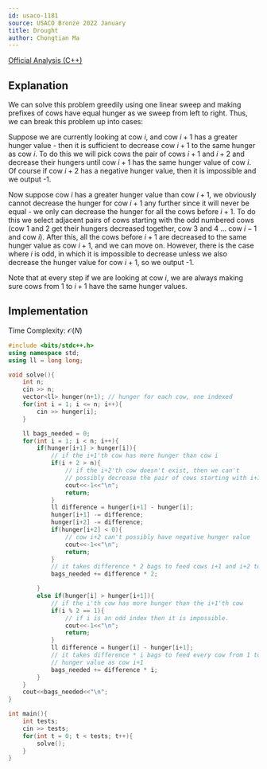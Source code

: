 ```yaml
---
id: usaco-1181
source: USACO Bronze 2022 January
title: Drought
author: Chongtian Ma
---
```


[Official Analysis (C++)](http://www.usaco.org/current/data/sol_prob3_bronze_jan22.html)

## Explanation

We can solve this problem greedily using one linear sweep and making prefixes of cows have equal hunger as we sweep from left to right. Thus, we can break this
problem up into cases:

Suppose we are currently looking at cow $i$, and cow $i+1$ has a greater hunger value - then it is sufficient to decrease cow $i+1$ to the same hunger
as cow $i$. To do this we will pick cows the pair of cows $i+1$ and $i+2$ and decrease their hungers until cow $i+1$ has the same hunger value of cow $i$.
Of course if cow $i+2$ has a negative hunger value, then it is impossible and we output -1.

Now suppose cow $i$ has a greater hunger value than cow $i+1$, we obviously cannot decrease the hunger for cow $i+1$ any further since it will never be
equal - we only can decrease the hunger for all the cows before $i+1$. To do this we select adjacent pairs of cows starting with the odd numbered cows
(cow 1 and 2 get their hungers decreased together, cow 3 and 4 ... cow $i-1$ and cow $i$). After this, all the cows before $i+1$ are decreased to the same
hunger value as cow $i+1$, and we can move on. However, there is the case where $i$ is odd, in which it is impossible to decrease unless we also decrease
the hunger value for cow $i+1$, so we output -1.

Note that at every step if we are looking at cow $i$, we are always making sure cows from 1 to $i+1$ have the same hunger values. 

## Implementation

Time Complexity: $\mathcal{O}(N)$

<LanguageSection>
  
<CPPSection>

```cpp
#include <bits/stdc++.h>
using namespace std;
using ll = long long;

void solve(){
	int n;
	cin >> n;
	vector<ll> hunger(n+1); // hunger for each cow, one indexed
	for(int i = 1; i <= n; i++){
		cin >> hunger[i];
	}

	ll bags_needed = 0;
	for(int i = 1; i < n; i++){
		if(hunger[i+1] > hunger[i]){
			// if the i+1'th cow has more hunger than cow i
			if(i + 2 > n){
				// if the i+2'th cow doesn't exist, then we can't
				// possibly decrease the pair of cows starting with i+1.
				cout<<-1<<"\n";
				return;
			}
			ll difference = hunger[i+1] - hunger[i];
			hunger[i+1] -= difference;
			hunger[i+2] -= difference;
			if(hunger[i+2] < 0){
				// cow i+2 can't possibly have negative hunger value
				cout<<-1<<"\n";
				return;
			}
			// it takes difference * 2 bags to feed cows i+1 and i+2 to equal hunger as i
			bags_needed += difference * 2;

		}
		else if(hunger[i] > hunger[i+1]){
			// if the i'th cow has more hunger than the i+1'th cow
			if(i % 2 == 1){
				// if i is an odd index then it is impossible.
				cout<<-1<<"\n";
				return;
			}
			ll difference = hunger[i] - hunger[i+1];
			// it takes difference * i bags to feed every cow from 1 to i to the same
			// hunger value as cow i+1
			bags_needed += difference * i;
		}
	}
	cout<<bags_needed<<"\n";
}

int main(){
	int tests;
	cin >> tests;
	for(int t = 0; t < tests; t++){
		solve();
	}
}
```
        
</CPPSection>
        
</LanguageSection>
